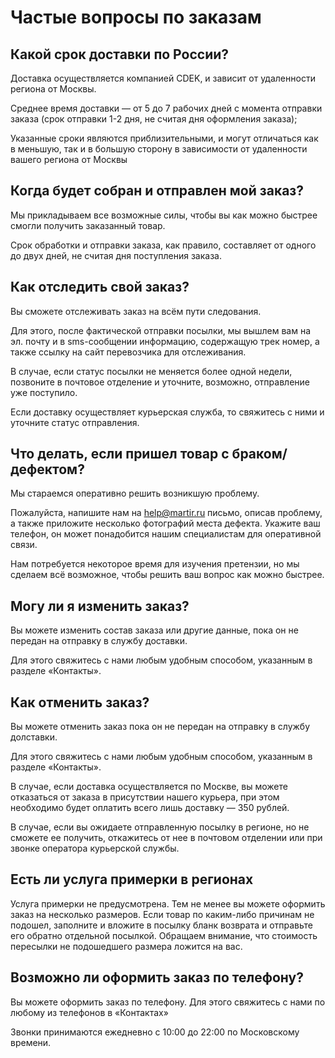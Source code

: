 # Частые вопросы по заказам

## Какой срок доставки по России?

Доставка осуществляется компанией CDEK, и зависит от удаленности региона от Москвы.

Среднее время доставки — от 5 до 7 рабочих дней с момента отправки заказа (срок отправки 1-2 дня, не считая дня оформления заказа);

Указанные сроки являются приблизительными, и могут отличаться как в меньшую, так и в большую сторону в зависимости от удаленности вашего региона от Москвы

## Когда будет собран и отправлен мой заказ?

Мы прикладываем все возможные силы, чтобы вы как можно быстрее смогли получить заказанный товар.

Срок обработки и отправки заказа, как правило, составляет от одного до двух дней, не считая дня поступления заказа.

## Как отследить свой заказ?

Вы сможете отслеживать заказ на всём пути следования.

Для этого, после фактической отправки посылки, мы вышлем вам на эл. почту и в sms-сообщении информацию, содержащую трек номер, а также ссылку на сайт перевозчика для отслеживания.

В случае, если статус посылки не меняется более одной недели, позвоните в почтовое отделение и уточните, возможно, отправление уже поступило.

Если доставку осуществляет курьерская служба, то свяжитесь с ними и уточните статус отправления.

## Что делать, если пришел товар с браком/дефектом?

Мы стараемся оперативно решить возникшую проблему.

Пожалуйста, напишите нам на help@martir.ru письмо, описав проблему, а также приложите несколько фотографий места дефекта. Укажите ваш телефон, он может понадобится нашим специалистам для оперативной связи.

Нам потребуется некоторое время для изучения претензии, но мы сделаем всё возможное, чтобы решить ваш вопрос как можно быстрее.

## Могу ли я изменить заказ?

Вы можете изменить состав заказа или другие данные, пока он не передан на отправку в службу доставки.

Для этого свяжитесь с нами любым удобным способом, указанным в разделе «Контакты».

## Как отменить заказ?

Вы можете отменить заказ пока он не передан на отправку в службу долставки.

Для этого свяжитесь с нами любым удобным способом, указанным в разделе «Контакты».

В случае, если доставка осуществляется по Москве, вы можете отказаться от заказа в присутствии нашего курьера, при этом необходимо будет оплатить всего лишь доставку — 350 рублей.

В случае, если вы ожидаете отправленную посылку в регионе, но не сможете ее получить, откажитесь от нее в почтовом отделении или при звонке оператора курьерской службы.

## Есть ли услуга примерки в регионах

Услуга примерки не предусмотрена. Тем не менее вы можете оформить заказ на несколько размеров. Если товар по каким-либо причинам не подошел, заполните и вложите в посылку бланк возврата и отправьте его обратно отдельной посылкой. Обращаем внимание, что стоимость пересылки не подошедшего размера ложится на вас.

## Возможно ли оформить заказ по телефону?

Вы можете оформить заказ по телефону. Для этого свяжитесь с нами по любому из телефонов в «Контактах»

Звонки принимаются ежедневно с 10:00 до 22:00 по Московскому времени.